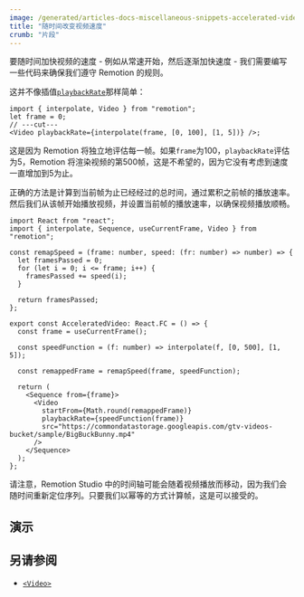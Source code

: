```yaml
---
image: /generated/articles-docs-miscellaneous-snippets-accelerated-video.png
title: "随时间改变视频速度"
crumb: "片段"
---
```



要随时间加快视频的速度 - 例如从常速开始，然后逐渐加快速度 - 我们需要编写一些代码来确保我们遵守 Remotion 的规则。

这并不像插值[`playbackRate`](/docs/video#playbackrate)那样简单：

```tsx twoslash title="❌ 不起作用"
import { interpolate, Video } from "remotion";
let frame = 0;
// ---cut---
<Video playbackRate={interpolate(frame, [0, 100], [1, 5])} />;
```

这是因为 Remotion 将独立地评估每一帧。如果`frame`为100，`playbackRate`评估为5，Remotion 将渲染视频的第500帧，这是不希望的，因为它没有考虑到速度一直增加到5为止。

正确的方法是计算到当前帧为止已经经过的总时间，通过累积之前帧的播放速率。然后我们从该帧开始播放视频，并设置当前帧的播放速率，以确保视频播放顺畅。

```tsx twoslash title="✅ AcceleratedVideo.tsx"
import React from "react";
import { interpolate, Sequence, useCurrentFrame, Video } from "remotion";

const remapSpeed = (frame: number, speed: (fr: number) => number) => {
  let framesPassed = 0;
  for (let i = 0; i <= frame; i++) {
    framesPassed += speed(i);
  }

  return framesPassed;
};

export const AcceleratedVideo: React.FC = () => {
  const frame = useCurrentFrame();

  const speedFunction = (f: number) => interpolate(f, [0, 500], [1, 5]);

  const remappedFrame = remapSpeed(frame, speedFunction);

  return (
    <Sequence from={frame}>
      <Video
        startFrom={Math.round(remappedFrame)}
        playbackRate={speedFunction(frame)}
        src="https://commondatastorage.googleapis.com/gtv-videos-bucket/sample/BigBuckBunny.mp4"
      />
    </Sequence>
  );
};
```

请注意，Remotion Studio 中的时间轴可能会随着视频播放而移动，因为我们会随时间重新定位序列。只要我们以幂等的方式计算帧，这是可以接受的。

## 演示

<AcceleratedVideoExample />

## 另请参阅

- [`<Video>`](/docs/video) 


